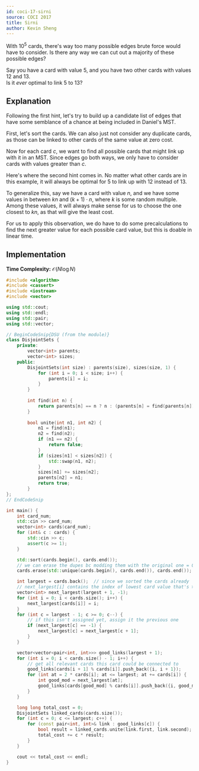 ```yaml
---
id: coci-17-sirni
source: COCI 2017
title: Sirni
author: Kevin Sheng
---
```


<Spoiler title="Hint 1">

With $10^5$ cards, there's way too many possible edges brute force would have to consider.
Is there any way we can cut out a majority of these possible edges?

</Spoiler>

<Spoiler title="Hint 2">

Say you have a card with value $5$, and you have two other cards with values $12$ and $13$.  
Is it *ever* optimal to link $5$ to $13$?

</Spoiler>

<Spoiler title="Solution">

## Explanation

Following the first hint, let's try to build up a candidate list of edges that have some semblance of a chance at being included in Daniel's MST.

First, let's sort the cards.
We can also just not consider any duplicate cards, as those can be linked to other cards of the same value at zero cost.

Now for each card $c$, we want to find all possible cards that might link up with it in an MST.
Since edges go both ways, we only have to consider cards with values greater than $c$.

Here's where the second hint comes in.
No matter what other cards are in this example, it will always be optimal for $5$ to link up with $12$ instead of $13$.

To generalize this, say we have a card with value $n$, and we have some values in between $kn$ and $(k+1) \cdot n$, where $k$ is some random multiple.
Among these values, it will always make sense for us to choose the one closest to $kn$, as that will give the least cost.

For us to apply this observation, we do have to do some precalculations to find the next greater value for each possible card value, but this is doable in linear time.

## Implementation

**Time Complexity:** $\mathcal{O}(N \log{N})$

<LanguageSection>
<CPPSection>

```cpp
#include <algorithm>
#include <cassert>
#include <iostream>
#include <vector>

using std::cout;
using std::endl;
using std::pair;
using std::vector;

// BeginCodeSnip{DSU (from the module)}
class DisjointSets {
	private:
		vector<int> parents;
		vector<int> sizes;
	public:
		DisjointSets(int size) : parents(size), sizes(size, 1) {
			for (int i = 0; i < size; i++) {
				parents[i] = i;
			}
		}
 
		int find(int n) {
			return parents[n] == n ? n : (parents[n] = find(parents[n]));
		}
 
		bool unite(int n1, int n2) {
			n1 = find(n1);
			n2 = find(n2);
			if (n1 == n2) {
				return false;
			}
			if (sizes[n1] < sizes[n2]) {
				std::swap(n1, n2);
			}
			sizes[n1] += sizes[n2];
			parents[n2] = n1;
			return true;
		}
};
// EndCodeSnip

int main() {
	int card_num;
	std::cin >> card_num;
	vector<int> cards(card_num);
	for (int& c : cards) {
		std::cin >> c;
		assert(c >= 1);
	}

	std::sort(cards.begin(), cards.end());
	// we can erase the dupes bc modding them with the original one = 0
	cards.erase(std::unique(cards.begin(), cards.end()), cards.end());

	int largest = cards.back();  // since we sorted the cards already
	// next_largest[i] contains the index of lowest card value that's >= i
	vector<int> next_largest(largest + 1, -1);
	for (int i = 0; i < cards.size(); i++) {
		next_largest[cards[i]] = i;
	}
	for (int c = largest - 1; c >= 0; c--) {
		// if this isn't assigned yet, assign it the previous one
		if (next_largest[c] == -1) {
			next_largest[c] = next_largest[c + 1];
		}
	}

	vector<vector<pair<int, int>>> good_links(largest + 1);
	for (int i = 0; i < cards.size() - 1; i++) {
		// get all relevant cards this card could be connected to
		good_links[cards[i + 1] % cards[i]].push_back({i, i + 1});
		for (int at = 2 * cards[i]; at <= largest; at += cards[i]) {
			int good_mod = next_largest[at];
			good_links[cards[good_mod] % cards[i]].push_back({i, good_mod});
		}
	}

	long long total_cost = 0;
	DisjointSets linked_cards(cards.size());
	for (int c = 0; c <= largest; c++) {
		for (const pair<int, int>& link : good_links[c]) {
			bool result = linked_cards.unite(link.first, link.second);
			total_cost += c * result;
		}
	}

	cout << total_cost << endl;
}
```

</CPPSection>
</LanguageSection>

</Spoiler>
